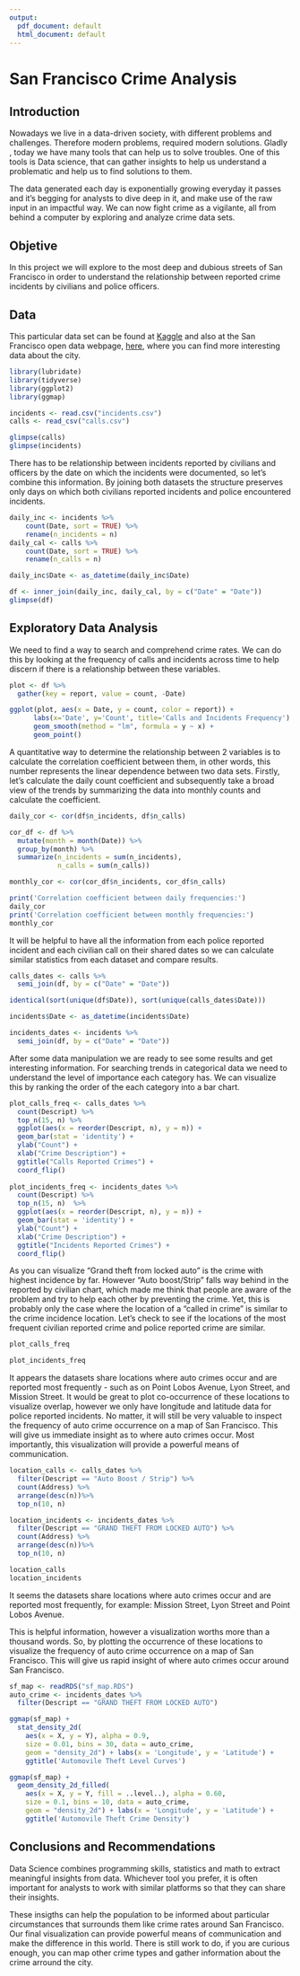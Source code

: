 ---
output:
  pdf_document: default
  html_document: default
---

# San Francisco Crime Analysis

## Introduction

Nowadays we live in a data-driven society, with different problems and challenges. Therefore modern problems, required modern solutions. Gladly , today we have many tools that can help us to solve troubles. One of this tools is Data science, that can gather insights to help us understand a problematic and help us to find solutions to them.

The data generated each day is exponentially growing everyday it passes and it's begging for analysts to dive deep in it, and make use of the raw input in an impactful way. We can now fight crime as a vigilante, all from behind a computer by exploring and analyze crime data sets.

## Objetive

In this project we will explore to the most deep and dubious streets of San Francisco in order to understand the relationship between reported crime incidents by civilians and police officers. 

## Data

This particular data set can be found at [Kaggle](https://www.kaggle.com/san-francisco/sf-police-calls-for-service-and-incidents) and also at the San Francisco open data webpage, [here](https://datasf.org/opendata/), where you can find more interesting data about the city.

```{r warning=FALSE, comment='', message=FALSE}
library(lubridate)
library(tidyverse)
library(ggplot2)
library(ggmap)

incidents <- read.csv("incidents.csv")
calls <- read_csv("calls.csv")

glimpse(calls)
glimpse(incidents)
```

There has to be relationship between incidents reported by civilians and officers by the date on which the incidents were documented, so let's combine this information. By joining both datasets the structure preserves only days on which both civilians reported incidents and police encountered incidents.

```{r comment=''}
daily_inc <- incidents %>% 
    count(Date, sort = TRUE) %>% 
    rename(n_incidents = n)
daily_cal <- calls %>% 
    count(Date, sort = TRUE) %>% 
    rename(n_calls = n)

daily_inc$Date <- as_datetime(daily_inc$Date)

df <- inner_join(daily_inc, daily_cal, by = c("Date" = "Date"))
glimpse(df)
```

## Exploratory Data Analysis

We need to find a way to search and comprehend crime rates. We can do this by looking at the frequency of calls and incidents across time to help discern if there is a relationship between these variables.

```{r fig.align='center'}
plot <- df %>%
  gather(key = report, value = count, -Date)

ggplot(plot, aes(x = Date, y = count, color = report)) + 
      labs(x='Date', y='Count', title='Calls and Incidents Frequency') + 
      geom_smooth(method = "lm", formula = y ~ x) + 
      geom_point()
```

A quantitative way to determine the relationship between 2 variables is to calculate the correlation coefficient between them, in other words, this number represents the linear dependence between two data sets. Firstly, let's calculate the daily count coefficient and subsequently take a broad view of the trends by summarizing the data into monthly counts and calculate the coefficient.

```{r comment=''}
daily_cor <- cor(df$n_incidents, df$n_calls)

cor_df <- df %>% 
  mutate(month = month(Date)) %>%
  group_by(month) %>% 
  summarize(n_incidents = sum(n_incidents),
            n_calls = sum(n_calls))

monthly_cor <- cor(cor_df$n_incidents, cor_df$n_calls)

print('Correlation coefficient between daily frequencies:')
daily_cor
print('Correlation coefficient between monthly frequencies:')
monthly_cor
```

It will be helpful to have all the information from each police reported incident and each civilian call on their shared dates so we can calculate similar statistics from each dataset and compare results.

```{r echo=FALSE}
calls_dates <- calls %>%
  semi_join(df, by = c("Date" = "Date"))

identical(sort(unique(df$Date)), sort(unique(calls_dates$Date)))

incidents$Date <- as_datetime(incidents$Date)

incidents_dates <- incidents %>% 
  semi_join(df, by = c("Date" = "Date"))
```

After some data manipulation we are ready to see some results and get interesting information. For searching trends in categorical data we need to understand the level of importance each category has. We can visualize this by ranking the order of the each category into a bar chart.

```{r}
plot_calls_freq <- calls_dates %>% 
  count(Descript) %>% 
  top_n(15, n) %>% 
  ggplot(aes(x = reorder(Descript, n), y = n)) +
  geom_bar(stat = 'identity') +
  ylab("Count") +
  xlab("Crime Description") +
  ggtitle("Calls Reported Crimes") +
  coord_flip()
  
plot_incidents_freq <- incidents_dates %>% 
  count(Descript) %>% 
  top_n(15, n)  %>% 
  ggplot(aes(x = reorder(Descript, n), y = n)) +
  geom_bar(stat = 'identity') +
  ylab("Count") +
  xlab("Crime Description") +
  ggtitle("Incidents Reported Crimes") +
  coord_flip()
```

As you can visualize "Grand theft from locked auto" is the crime with highest incidence by far.
However "Auto boost/Strip" falls way behind in the reported by civilian chart, which made me think that people are aware of the problem and try to help each other by preventing the crime.
Yet, this is probably only the case where the location of a "called in crime" is similar to the crime incidence location. Let's check to see if the locations of the most frequent civilian reported crime and police reported crime are similar.

```{r echo=FALSE, fig.align='center', fig.height=3, fig.width=6.5}
plot_calls_freq
```

```{r echo=FALSE, fig.align='center', fig.height=3, fig.width=6.5}
plot_incidents_freq
```

It appears the datasets share locations where auto crimes occur and are reported most frequently - such as on Point Lobos Avenue, Lyon Street, and Mission Street. It would be great to plot co-occurrence of these locations to visualize overlap, however we only have longitude and latitude data for police reported incidents. No matter, it will still be very valuable to inspect the frequency of auto crime occurrence on a map of San Francisco. This will give us immediate insight as to where auto crimes occur. Most importantly, this visualization will provide a powerful means of communication.


```{r comment=''}
location_calls <- calls_dates %>%
  filter(Descript == "Auto Boost / Strip") %>% 
  count(Address) %>% 
  arrange(desc(n))%>% 
  top_n(10, n)

location_incidents <- incidents_dates %>%
  filter(Descript == "GRAND THEFT FROM LOCKED AUTO") %>% 
  count(Address) %>% 
  arrange(desc(n))%>% 
  top_n(10, n)

location_calls
location_incidents
```

It seems the datasets share locations where auto crimes occur and are reported most frequently, for example: Mission Street, Lyon Street and Point Lobos Avenue. 

This is helpful information, however a visualization worths more than a thousand words. So, by plotting the occurrence of these locations to visualize the frequency of auto crime occurrence on a map of San Francisco. This will give us rapid insight of where auto crimes occur around San Francisco.

```{r fig.align='center'}
sf_map <- readRDS("sf_map.RDS")
auto_crime <- incidents_dates %>%
  filter(Descript == "GRAND THEFT FROM LOCKED AUTO")

ggmap(sf_map) +
  stat_density_2d(
    aes(x = X, y = Y), alpha = 0.9,
    size = 0.01, bins = 30, data = auto_crime,
    geom = "density_2d") + labs(x = 'Longitude', y = 'Latitude') + 
    ggtitle('Automovile Theft Level Curves')
```

```{r warning=FALSE, fig.align='center'}
ggmap(sf_map) +
  geom_density_2d_filled(
    aes(x = X, y = Y, fill = ..level..), alpha = 0.60,
    size = 0.1, bins = 10, data = auto_crime,
    geom = "density_2d") + labs(x = 'Longitude', y = 'Latitude') + 
    ggtitle('Automovile Theft Crime Density')
```


## Conclusions and Recommendations

Data Science combines programming skills, statistics and math to extract meaningful insights from data. Whichever tool you prefer, it is often important for analysts to work with similar platforms so that they can share their insights. 

These insigths can help the population to be informed about particular circumstances that surrounds them like crime rates around San Francisco. Our final visualization can provide powerful means of communication and make the difference in this world. There is still work to do, if you are curious enough, you can map other crime types and gather information about the crime arround the city.